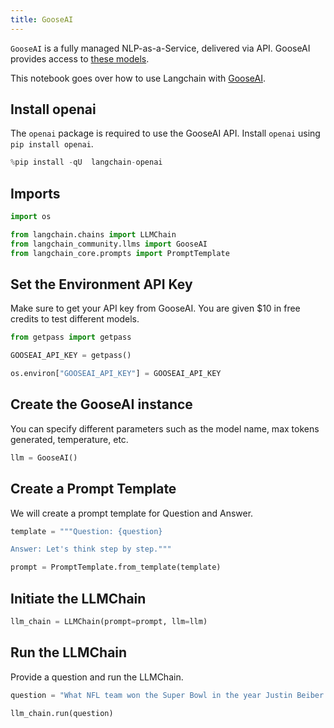 ```yaml
---
title: GooseAI
---
```


`GooseAI` is a fully managed NLP-as-a-Service, delivered via API. GooseAI provides access to [these models](https://goose.ai/docs/models).

This notebook goes over how to use Langchain with [GooseAI](https://goose.ai/).

## Install openai

The `openai` package is required to use the GooseAI API. Install `openai` using `pip install openai`.

```python
%pip install -qU  langchain-openai
```

## Imports

```python
import os

from langchain.chains import LLMChain
from langchain_community.llms import GooseAI
from langchain_core.prompts import PromptTemplate
```

## Set the Environment API Key

Make sure to get your API key from GooseAI. You are given $10 in free credits to test different models.

```python
from getpass import getpass

GOOSEAI_API_KEY = getpass()
```

```python
os.environ["GOOSEAI_API_KEY"] = GOOSEAI_API_KEY
```

## Create the GooseAI instance

You can specify different parameters such as the model name, max tokens generated, temperature, etc.

```python
llm = GooseAI()
```

## Create a Prompt Template

We will create a prompt template for Question and Answer.

```python
template = """Question: {question}

Answer: Let's think step by step."""

prompt = PromptTemplate.from_template(template)
```

## Initiate the LLMChain

```python
llm_chain = LLMChain(prompt=prompt, llm=llm)
```

## Run the LLMChain

Provide a question and run the LLMChain.

```python
question = "What NFL team won the Super Bowl in the year Justin Beiber was born?"

llm_chain.run(question)
```
